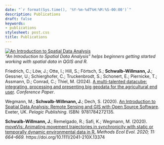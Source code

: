 ```yaml
---
date: "`r format(Sys.time(), '%Y-%m-%dT%H:%M:%S-00:00')`"
description: Publications
draft: false
keywords:
- publications
stylesheet: post.css
title: Publications
---
```


<a href="https://pelagicpublishing.com/products/an-introduction-to-spatial-data-analysis?variant=31129275498601" target="_blank">![An Introduction to Spatial Data Analysis](/img/publications.jpg)</a>
<figcaption>*"An Introduction to Spatial Data Analysis" helps beginners getting started working with spatial data in QGIS and R.*</figcaption>


Friedrich, C.; Löw, J.; Otte, I.; Hill, S.; Förtsch, S.; **Schwalb-Willmann, J.**; Gessner, U.; Schierghofer, C.; Truckenbrodt, S.; Schonert, E.; Piernicke, T.; Assmann, D.; Conrad, C.; Thiel, M. (2024). [A multi-talented datacube: integrating, processing and presenting big geodata for the agricultural end user](https://www.researchgate.net/publication/378635392_A_multi-talented_datacube_integrating_processing_and_presenting_big_geodata_for_the_agricultural_end_user). *Conference Paper*.

Wegmann, M.; **Schwalb-Willmann, J.**; Dech, S. (2020). [An Introduction to Spatial Data Analysis: Remote Sensing and GIS with Open Source Software](https://pelagicpublishing.com/products/an-introduction-to-spatial-data-analysis?variant=31129275498601). Exeter, UK. *Pelagic Publishing*. ISBN: 9781784272135.

**Schwalb-Willmann, J.**; Remelgado, R.; Safi, K.; Wegmann, M. (2020). [moveVis: Animating movement trajectories in synchronicity with static or temporally dynamic environmental data in R.](https://doi.org/10.1111/2041-210X.13374) *Methods Ecol Evol. 2020; 11: 664–669.* https://doi.org/10.1111/2041-210X.13374